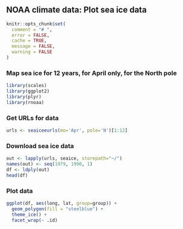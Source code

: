 ## NOAA climate data: Plot sea ice data

```r
knitr::opts_chunk$set(
  comment = "# ",
  error = FALSE,
  cache = TRUE,
  message = FALSE,
  warning = FALSE
)
```

### Map sea ice for 12 years, for April only, for the North pole

```r
library(scales)
library(ggplot2)
library(plyr)
library(rnoaa)
```

### Get URLs for data

```r
urls <- seaiceeurls(mo='Apr', pole='N')[1:12]
```

### Download sea ice data

```r
out <- lapply(urls, seaice, storepath="~/")
names(out) <- seq(1979, 1990, 1)
df <- ldply(out)
head(df)
```

### Plot data

```r
ggplot(df, aes(long, lat, group=group)) + 
  geom_polygon(fill = "steelblue") +
  theme_ice() +
  facet_wrap(~ .id)
```
